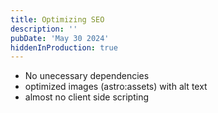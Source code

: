 ```yaml
---
title: Optimizing SEO
description: ''
pubDate: 'May 30 2024'
hiddenInProduction: true
---
```


- No unecessary dependencies
- optimized images (astro:assets) with alt text
- almost no client side scripting
